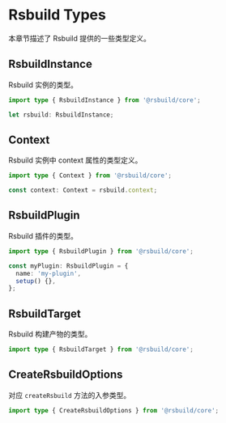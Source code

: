 # Rsbuild Types

本章节描述了 Rsbuild 提供的一些类型定义。

## RsbuildInstance

Rsbuild 实例的类型。

```ts
import type { RsbuildInstance } from '@rsbuild/core';

let rsbuild: RsbuildInstance;
```

## Context

Rsbuild 实例中 context 属性的类型定义。

```ts
import type { Context } from '@rsbuild/core';

const context: Context = rsbuild.context;
```

## RsbuildPlugin

Rsbuild 插件的类型。

```ts
import type { RsbuildPlugin } from '@rsbuild/core';

const myPlugin: RsbuildPlugin = {
  name: 'my-plugin',
  setup() {},
};
```

## RsbuildTarget

Rsbuild 构建产物的类型。

```ts
import type { RsbuildTarget } from '@rsbuild/core';
```

## CreateRsbuildOptions

对应 `createRsbuild` 方法的入参类型。

```ts
import type { CreateRsbuildOptions } from '@rsbuild/core';
```
